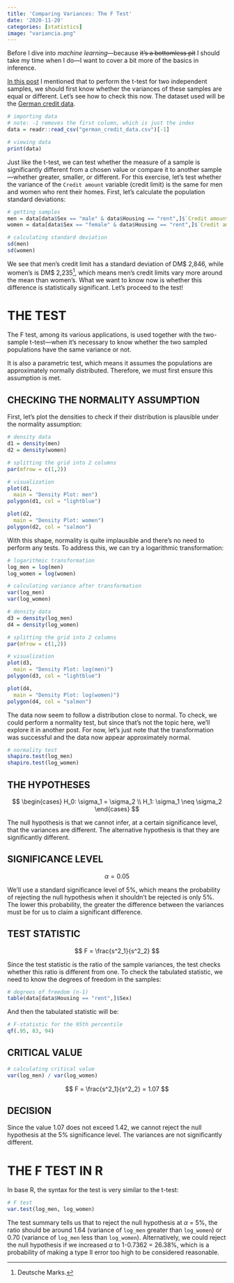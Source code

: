 ```yaml
---
title: 'Comparing Variances: The F Test'
date: '2020-11-20'
categories: [statistics]
image: "variancia.png"
---
```


Before I dive into *machine learning*—because ~~it's a bottomless pit~~ I should take my time when I do—I want to cover a bit more of the basics in inference.

[In this post](https://datamares.netlify.app/post/atestando-diferencas-em-medias-o-teste-t-para-amostras-independentes/) I mentioned that to perform the t-test for two independent samples, we should first know whether the variances of these samples are equal or different. Let's see how to check this now. The dataset used will be the [German credit data](https://www.kaggle.com/uciml/german-credit).

```r

# importing data
# note: -1 removes the first column, which is just the index
data = readr::read_csv("german_credit_data.csv")[-1]

# viewing data
print(data)
```

Just like the t-test, we can test whether the measure of a sample is significantly different from a chosen value or compare it to another sample—whether greater, smaller, or different. For this exercise, let's test whether the variance of the `Credit amount` variable (credit limit) is the same for men and women who rent their homes. First, let's calculate the population standard deviations:

```r

# getting samples
men = data[data$Sex == "male" & data$Housing == "rent",]$`Credit amount`
women = data[data$Sex == "female" & data$Housing == "rent",]$`Credit amount`

# calculating standard deviation
sd(men)
sd(women)
```

We see that men's credit limit has a standard deviation of DM\$ 2,846, while women's is DM\$ 2,235^[Deutsche Marks.], which means men's credit limits vary more around the mean than women's. What we want to know now is whether this difference is statistically significant. Let's proceed to the test!

# THE TEST

The F test, among its various applications, is used together with the two-sample t-test—when it's necessary to know whether the two sampled populations have the same variance or not.

It is also a parametric test, which means it assumes the populations are approximately normally distributed. Therefore, we must first ensure this assumption is met.

## CHECKING THE NORMALITY ASSUMPTION

First, let's plot the densities to check if their distribution is plausible under the normality assumption:

```r

# density data
d1 = density(men)
d2 = density(women)

# splitting the grid into 2 columns
par(mfrow = c(1,2))

# visualization
plot(d1,
  main = "Density Plot: men")
polygon(d1, col = "lightblue")

plot(d2,
  main = "Density Plot: women")
polygon(d2, col = "salmon")
```

With this shape, normality is quite implausible and there's no need to perform any tests. To address this, we can try a logarithmic transformation:

```r

# logarithmic transformation
log_men = log(men)
log_women = log(women)

# calculating variance after transformation
var(log_men)
var(log_women)

# density data
d3 = density(log_men)
d4 = density(log_women)

# splitting the grid into 2 columns
par(mfrow = c(1,2))

# visualization
plot(d3,
  main = "Density Plot: log(men)")
polygon(d3, col = "lightblue")

plot(d4,
  main = "Density Plot: log(women)")
polygon(d4, col = "salmon")
```

The data now seem to follow a distribution close to normal. To check, we could perform a normality test, but since that's not the topic here, we'll explore it in another post. For now, let's just note that the transformation was successful and the data now appear approximately normal.

```r

# normality test
shapiro.test(log_men)
shapiro.test(log_women)
```

## THE HYPOTHESES

$$
\begin{cases}
H_0: \sigma_1 = \sigma_2 \\
H_1: \sigma_1 \neq \sigma_2
\end{cases}
$$

The null hypothesis is that we cannot infer, at a certain significance level, that the variances are different. The alternative hypothesis is that they are significantly different.

## SIGNIFICANCE LEVEL

$$ \alpha = 0.05 $$

We'll use a standard significance level of 5%, which means the probability of rejecting the null hypothesis when it shouldn't be rejected is only 5%. The lower this probability, the greater the difference between the variances must be for us to claim a significant difference.

## TEST STATISTIC

$$ F = \frac{s^2_1}{s^2_2} $$

Since the test statistic is the ratio of the sample variances, the test checks whether this ratio is different from one. To check the tabulated statistic, we need to know the degrees of freedom in the samples:

```r

# degrees of freedom (n-1)
table(data[data$Housing == "rent",]$Sex)
```

And then the tabulated statistic will be:

```r

# F-statistic for the 95th percentile
qf(.95, 83, 94)
```

## CRITICAL VALUE

```r

# calculating critical value
var(log_men) / var(log_women)
```

$$ F = \frac{s^2_1}{s^2_2} = 1.07 $$

## DECISION

Since the value 1.07 does not exceed 1.42, we cannot reject the null hypothesis at the 5% significance level. The variances are not significantly different.

# THE F TEST IN R

In base R, the syntax for the test is very similar to the t-test:

```r

# F test
var.test(log_men, log_women)
```

The test summary tells us that to reject the null hypothesis at $\alpha$ = 5%, the ratio should be around 1.64 (variance of `log_men` greater than `log_women`) or 0.70 (variance of `log_men` less than `log_women`). Alternatively, we could reject the null hypothesis if we increased $\alpha$ to 1-0.7362 = 26.38%, which is a probability of making a type II error too high to be considered reasonable.
